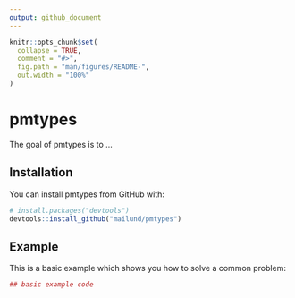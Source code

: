 ```yaml
---
output: github_document
---
```


<!-- README.md is generated from README.Rmd. Please edit that file -->

```r
knitr::opts_chunk$set(
  collapse = TRUE,
  comment = "#>",
  fig.path = "man/figures/README-",
  out.width = "100%"
)
```

# pmtypes

The goal of pmtypes is to ...

## Installation

You can install pmtypes from GitHub with:

```r
# install.packages("devtools")
devtools::install_github("mailund/pmtypes")
```

## Example

This is a basic example which shows you how to solve a common problem:

```r
## basic example code
```

